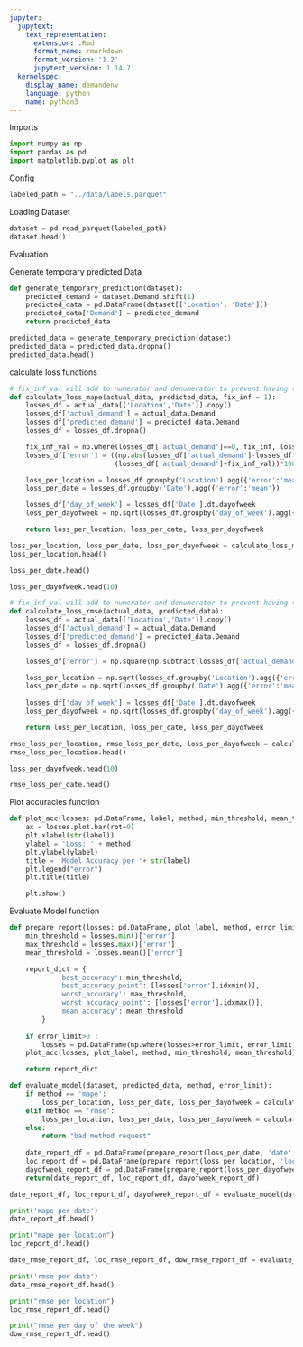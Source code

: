 ```yaml
---
jupyter:
  jupytext:
    text_representation:
      extension: .Rmd
      format_name: rmarkdown
      format_version: '1.2'
      jupytext_version: 1.14.7
  kernelspec:
    display_name: demandenv
    language: python
    name: python3
---
```


<!-- #region notebookRunGroups={"groupValue": "1"} -->
Imports
<!-- #endregion -->

```python
import numpy as np
import pandas as pd
import matplotlib.pyplot as plt
```

<!-- #region notebookRunGroups={"groupValue": "2"} -->
Config
<!-- #endregion -->

```python
labeled_path = "../data/labels.parquet"
```

<!-- #region notebookRunGroups={"groupValue": "1"} -->
Loading Dataset
<!-- #endregion -->

```python
dataset = pd.read_parquet(labeled_path)
dataset.head()
```

<!-- #region notebookRunGroups={"groupValue": "1"} -->
Evaluation
<!-- #endregion -->

<!-- #region notebookRunGroups={"groupValue": "2"} -->
Generate temporary predicted Data
<!-- #endregion -->

```python
def generate_temporary_prediction(dataset):
    predicted_demand = dataset.Demand.shift(1)
    predicted_data = pd.DataFrame(dataset[['Location', 'Date']])
    predicted_data['Demand'] = predicted_demand
    return predicted_data

```

```python
predicted_data = generate_temporary_prediction(dataset)
predicted_data = predicted_data.dropna()
predicted_data.head()
```

<!-- #region notebookRunGroups={"groupValue": "2"} -->
calculate loss functions
<!-- #endregion -->

```python
# fix_inf_val will add to numerator and denumerator to prevent having the inf value
def calculate_loss_mape(actual_data, predicted_data, fix_inf = 1):
    losses_df = actual_data[['Location','Date']].copy()
    losses_df['actual_demand'] = actual_data.Demand
    losses_df['predicted_demand'] = predicted_data.Demand
    losses_df = losses_df.dropna()

    fix_inf_val = np.where(losses_df['actual_demand']==0, fix_inf, losses_df['actual_demand'])    
    losses_df['error'] = ((np.abs(losses_df['actual_demand']-losses_df['predicted_demand']))/
                          (losses_df['actual_demand']+fix_inf_val))*100

    loss_per_location = losses_df.groupby('Location').agg({'error':'mean'})
    loss_per_date = losses_df.groupby('Date').agg({'error':'mean'})

    losses_df['day_of_week'] = losses_df['Date'].dt.dayofweek
    loss_per_dayofweek = np.sqrt(losses_df.groupby('day_of_week').agg({'error':'mean'}))

    return loss_per_location, loss_per_date, loss_per_dayofweek

```

```python
loss_per_location, loss_per_date, loss_per_dayofweek = calculate_loss_mape(dataset, predicted_data)
loss_per_location.head()
```

```python
loss_per_date.head()
```

```python
loss_per_dayofweek.head(10)
```

```python
# fix_inf_val will add to numerator and denumerator to prevent having the inf value
def calculate_loss_rmse(actual_data, predicted_data):
    losses_df = actual_data[['Location','Date']].copy()
    losses_df['actual_demand'] = actual_data.Demand
    losses_df['predicted_demand'] = predicted_data.Demand
    losses_df = losses_df.dropna()

    losses_df['error'] = np.square(np.subtract(losses_df['actual_demand'],losses_df['predicted_demand']))

    loss_per_location = np.sqrt(losses_df.groupby('Location').agg({'error':'mean'}))
    loss_per_date = np.sqrt(losses_df.groupby('Date').agg({'error':'mean'}))
    
    losses_df['day_of_week'] = losses_df['Date'].dt.dayofweek
    loss_per_dayofweek = np.sqrt(losses_df.groupby('day_of_week').agg({'error':'mean'}))

    return loss_per_location, loss_per_date, loss_per_dayofweek

```

```python
rmse_loss_per_location, rmse_loss_per_date, loss_per_dayofweek = calculate_loss_rmse(dataset, predicted_data)
rmse_loss_per_location.head()
```

```python
loss_per_dayofweek.head(10)
```

```python
rmse_loss_per_date.head()
```

<!-- #region notebookRunGroups={"groupValue": "2"} -->
Plot accuracies function
<!-- #endregion -->

```python
def plot_acc(losses: pd.DataFrame, label, method, min_threshold, mean_threshold):
    ax = losses.plot.bar(rot=0)
    plt.xlabel(str(label))
    ylabel = 'Loss: ' + method
    plt.ylabel(ylabel)
    title = 'Model Accuracy per '+ str(label)
    plt.legend("error")
    plt.title(title)

    plt.show()

```

<!-- #region notebookRunGroups={"groupValue": "1"} -->
Evaluate Model function
<!-- #endregion -->

```python
def prepare_report(losses: pd.DataFrame, plot_label, method, error_limit):
    min_threshold = losses.min()['error']
    max_threshold = losses.max()['error']
    mean_threshold = losses.mean()['error']

    report_dict = {
            'best_accuracy': min_threshold,
            'best_accuracy_point': [losses['error'].idxmin()],
            'worst_accuracy': max_threshold,
            'worst_accuracy_point': [losses['error'].idxmax()],
            'mean_accuracy': mean_threshold
        }
    
    if error_limit>0 :
        losses = pd.DataFrame(np.where(losses>error_limit, error_limit, losses))
    plot_acc(losses, plot_label, method, min_threshold, mean_threshold)

    return report_dict
```

```python
def evaluate_model(dataset, predicted_data, method, error_limit):
    if method == 'mape':
        loss_per_location, loss_per_date, loss_per_dayofweek = calculate_loss_mape(dataset, predicted_data)
    elif method == 'rmse':
        loss_per_location, loss_per_date, loss_per_dayofweek = calculate_loss_rmse(dataset, predicted_data)
    else:
        return "bad method request"
    
    date_report_df = pd.DataFrame(prepare_report(loss_per_date, 'date', method, error_limit))
    loc_report_df = pd.DataFrame(prepare_report(loss_per_location, 'location', method, error_limit))
    dayofweek_report_df = pd.DataFrame(prepare_report(loss_per_dayofweek, 'day of the week', method, error_limit))
    return(date_report_df, loc_report_df, dayofweek_report_df)
```

```python
date_report_df, loc_report_df, dayofweek_report_df = evaluate_model(dataset, predicted_data, 'mape', 100)
```

```python
print('mape per date')
date_report_df.head()
```

```python
print("mape per location")
loc_report_df.head()
```

```python
date_rmse_report_df, loc_rmse_report_df, dow_rmse_report_df = evaluate_model(dataset, predicted_data, 'rmse', 0)
```

```python
print('rmse per date')
date_rmse_report_df.head()
```

```python
print("rmse per location")
loc_rmse_report_df.head()
```

```python
print("rmse per day of the week")
dow_rmse_report_df.head()
```
